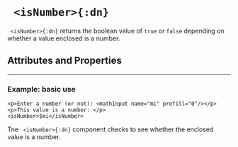 


# ` <isNumber>{:dn}`

` <isNumber>{:dn}` returns the boolean value of `true` or `false` depending on whether a value enclosed is a number.

## Attributes and Properties 
 <AttrDisplay name='isNumber'/> 
 <PropDisplay name='isNumber'/>

---

### Example: basic use


```doenet-editor-horiz
<p>Enter a number (or not): <mathInput name="mi" prefill="0"/></p>
<p>This value is a number: </p>
<isNumber>$mi</isNumber>
```



Tne ` <isNumber>{:dn}` component checks to see whether the enclosed value is a number.

